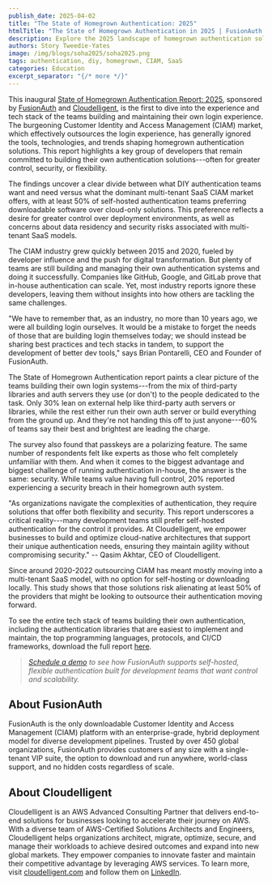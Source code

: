 ```yaml
---
publish_date: 2025-04-02
title: "The State of Homegrown Authentication: 2025"
htmlTitle: "The State of Homegrown Authentication in 2025 | FusionAuth Report"
description: Explore the 2025 landscape of homegrown authentication solutions. This FusionAuth report reveals why many development teams prefer building their own login systems over adopting multi-tenant SaaS CIAM platforms.
authors: Story Tweedie-Yates
image: /img/blogs/soha2025/soha2025.png
tags: authentication, diy, homegrown, CIAM, SaaS
categories: Education
excerpt_separator: "{/* more */}"
---
```


This inaugural [State of Homegrown Authentication Report: 2025](/tech-papers/homegrown-authentication-report-2025), sponsored by [FusionAuth](/) and [Cloudelligent](https://cloudelligent.com/), is the first to dive into the experience and tech stack of the teams building and maintaining their own login experience. The burgeoning Customer Identity and Access Management (CIAM) market, which effectively outsources the login experience, has generally ignored the tools, technologies, and trends shaping homegrown authentication solutions. This report highlights a key group of developers that remain committed to building their own authentication solutions---often for greater control, security, or flexibility.

The findings uncover a clear divide between what DIY authentication teams want and need versus what the dominant multi-tenant SaaS CIAM market offers, with at least 50% of self-hosted authentication teams preferring downloadable software over cloud-only solutions. This preference reflects a desire for greater control over deployment environments, as well as concerns about data residency and security risks associated with multi-tenant SaaS models.

The CIAM industry grew quickly between 2015 and 2020, fueled by developer influence and the push for digital transformation. But plenty of teams are still building and managing their own authentication systems and doing it successfully. Companies like GitHub, Google, and GitLab prove that in-house authentication can scale. Yet, most industry reports ignore these developers, leaving them without insights into how others are tackling the same challenges.

"We have to remember that, as an industry, no more than 10 years ago, we were all building login ourselves. It would be a mistake to forget the needs of those that are building login themselves today; we should instead be sharing best practices and tech stacks in tandem, to support the development of better dev tools," says Brian Pontarelli, CEO and Founder of FusionAuth.

The State of Homegrown Authentication report paints a clear picture of the teams building their own login systems---from the mix of third-party libraries and auth servers they use (or don't) to the people dedicated to the task. Only 30% lean on external help like third-party auth servers or libraries, while the rest either run their own auth server or build everything from the ground up. And they're not handing this off to just anyone---60% of teams say their best and brightest are leading the charge.

The survey also found that passkeys are a polarizing feature. The same number of respondents felt like experts as those who felt completely unfamiliar with them. And when it comes to the biggest advantage and biggest challenge of running authentication in-house, the answer is the same: security. While teams value having full control, 20% reported experiencing a security breach in their homegrown auth system.

"As organizations navigate the complexities of authentication, they require solutions that offer both flexibility and security. This report underscores a critical reality---many development teams still prefer self-hosted authentication for the control it provides. At Cloudelligent, we empower businesses to build and optimize cloud-native architectures that support their unique authentication needs, ensuring they maintain agility without compromising security." -- Qasim Akhtar, CEO of Cloudelligent.

Since around 2020-2022 outsourcing CIAM has meant mostly moving into a multi-tenant SaaS model, with no option for self-hosting or downloading locally. This study shows that those solutions risk alienating at least 50% of the providers that might be looking to outsource their authentication moving forward.

To see the entire tech stack of teams building their own authentication, including the authentication libraries that are easiest to implement and maintain, the top programming languages, protocols, and CI/CD frameworks, download the full report [here](/tech-papers/homegrown-authentication-report-2025).

> _[Schedule a demo](/contact) to see how FusionAuth supports self-hosted, flexible authentication built for development teams that want control and scalability._

About FusionAuth
----------------

FusionAuth is the only downloadable Customer Identity and Access Management (CIAM) platform with an enterprise-grade, hybrid deployment model for diverse development pipelines. Trusted by over 450 global organizations, FusionAuth provides customers of any size with a single-tenant VIP suite, the option to download and run anywhere, world-class support, and no hidden costs regardless of scale.

About Cloudelligent
----------------

Cloudelligent is an AWS Advanced Consulting Partner that delivers end-to-end solutions for businesses looking to accelerate their journey on AWS. With a diverse team of AWS-Certified Solutions Architects and Engineers, Cloudelligent helps organizations architect, migrate, optimize, secure, and manage their workloads to achieve desired outcomes and expand into new global markets. They empower companies to innovate faster and maintain their competitive advantage by leveraging AWS services. To learn more, visit [cloudelligent.com](https://cloudelligent.com/) and follow them on [LinkedIn](https://www.linkedin.com/company/cloudelligent/).

